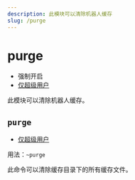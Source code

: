 ```yaml
---
description: 此模块可以清除机器人缓存
slug: /purge
---
```


# purge

- 强制开启
- [仅超级用户](permissions)

此模块可以清除机器人缓存。

## `purge`

- [仅超级用户](permissions)

用法：`~purge`

此命令可以清除缓存目录下的所有缓存文件。
